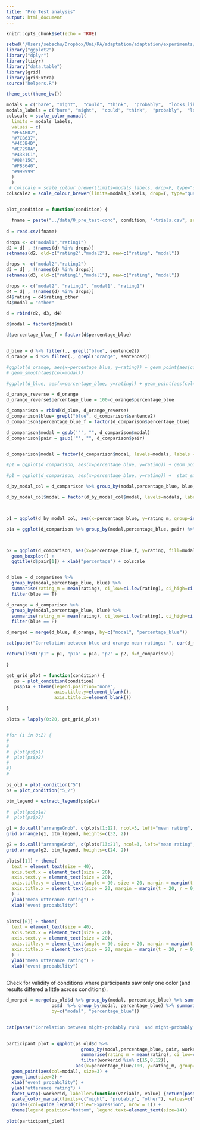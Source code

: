 ```yaml
---
title: "Pre Test analysis"
output: html_document
---
```


```r
knitr::opts_chunk$set(echo = TRUE)
```

```r

setwd("/Users/sebschu/Dropbox/Uni/RA/adaptation/adaptation/experiments/0_pre_test/analysis/")
library("ggplot2")
library("dplyr")
library(tidyr)
library("data.table")
library(grid)
library(gridExtra)
source("helpers.R")

theme_set(theme_bw())

modals = c("bare", "might",  "could", "think",  "probably",  "looks_like", "bare_not", "other")
modals_labels = c("bare", "might",  "could", "think",  "probably",  "looks like", "bare not", "other")
colscale = scale_color_manual(
  limits = modals_labels,
  values = c(
  "#E6AB02",
  "#7CB637",
  "#4C3B4D",
  "#E7298A",
  "#4381C1",
  "#08415C",
  "#FB3640",
  "#999999"
  )
  )
 # colscale = scale_colour_brewer(limits=modals_labels, drop=F, type="qual", palette="Dark2")
colscale2 = scale_colour_brewer(limits=modals_labels, drop=T, type="qual", palette="Dark2")



```

```r

plot_condition = function(condition) {

  fname = paste("../data/0_pre_test-cond", condition, "-trials.csv", sep="")
  
d = read.csv(fname)

drops <- c("modal1","rating1")
d2 = d[ , !(names(d) %in% drops)]
setnames(d2, old=c("rating2","modal2"), new=c("rating", "modal"))

drops <- c("modal2","rating2")
d3 = d[ , !(names(d) %in% drops)]
setnames(d3, old=c("rating1","modal1"), new=c("rating", "modal"))

drops <- c("modal2", "rating2", "modal1", "rating1")
d4 = d[ , !(names(d) %in% drops)]
d4$rating = d4$rating_other
d4$modal = "other"

d = rbind(d2, d3, d4)

d$modal = factor(d$modal)

d$percentage_blue_f = factor(d$percentage_blue)


d_blue = d %>% filter(., grepl("blue", sentence2))
d_orange = d %>% filter(., grepl("orange", sentence2))

#ggplot(d_orange, aes(x=percentage_blue, y=rating)) + geom_point(aes(col=modal)) +
# geom_smooth(aes(col=modal))

#ggplot(d_blue, aes(x=percentage_blue, y=rating)) + geom_point(aes(col=modal)) +  geom_smooth(aes(col=modal))

d_orange_reverse = d_orange
d_orange_reverse$percentage_blue = 100-d_orange$percentage_blue

d_comparison = rbind(d_blue, d_orange_reverse)
d_comparison$blue= grepl("blue", d_comparison$sentence2)
d_comparison$percentage_blue_f = factor(d_comparison$percentage_blue)

d_comparison$modal = gsub('"', "", d_comparison$modal)
d_comparison$pair = gsub('"', "", d_comparison$pair)


d_comparison$modal = factor(d_comparison$modal, levels=modals, labels = modals_labels, ordered = T)

#p1 = ggplot(d_comparison, aes(x=percentage_blue, y=rating)) + geom_point(aes(col=modal)) +  stat_smooth(aes(col=modal, fill=modal),  method = 'loess', geom="area", alpha=0.5) + ggtitle(d$pair[1]) + xlab("percentage") 

#p1 = ggplot(d_comparison, aes(x=percentage_blue, y=rating)) +  stat_smooth(aes(col=modal, fill=modal),  method = 'loess', geom="area", alpha=0.5) + ggtitle(d$pair[1]) + xlab("percentage") 

d_by_modal_col = d_comparison %>% group_by(modal,percentage_blue, blue, pair) %>% summarise(rating_m = mean(rating), ci_low=ci.low(rating), ci_high=ci.high(rating))

d_by_modal_col$modal = factor(d_by_modal_col$modal, levels=modals, labels = modals_labels, ordered = T)



p1 = ggplot(d_by_modal_col, aes(x=percentage_blue, y=rating_m, group=interaction(modal, blue), col=modal, linetype=blue)) + geom_point(aes(col=modal)) + geom_line() + xlab("percentage") +   geom_errorbar(aes(ymin=rating_m-ci_low, ymax=rating_m+ci_high), width=.1) + facet_wrap(~pair) + colscale

p1a = ggplot(d_comparison %>% group_by(modal,percentage_blue, pair) %>% summarise(rating_m = mean(rating), ci_low=ci.low(rating), ci_high=ci.high(rating)), aes(x=percentage_blue, y=rating_m, group=modal, col=modal)) + geom_point(aes(col=modal), size=4) + geom_line(size=2) + xlab("percentage") +   geom_errorbar(aes(ymin=rating_m-ci_low, ymax=rating_m+ci_high), width=5, size=1) + ylab("mean rating") + facet_wrap(~pair) + colscale   + guides(col=guide_legend(title="Expression", nrow = 1)) + theme(legend.position="bottom", legend.text=element_text(size=14))



p2 = ggplot(d_comparison, aes(x=percentage_blue_f, y=rating, fill=modal)) + 
  geom_boxplot() +
  ggtitle(d$pair[1]) + xlab("percentage") + colscale


d_blue = d_comparison %>% 
  group_by(modal,percentage_blue, blue) %>% 
  summarise(rating_m = mean(rating), ci_low=ci.low(rating), ci_high=ci.high(rating)) %>% 
  filter(blue == T)

d_orange = d_comparison %>% 
  group_by(modal,percentage_blue, blue) %>% 
  summarise(rating_m = mean(rating), ci_low=ci.low(rating), ci_high=ci.high(rating)) %>% 
  filter(blue == F)

d_merged = merge(d_blue, d_orange, by=c("modal", "percentage_blue"))

cat(paste("Correlation between blue and orange mean ratings: ", cor(d_merged$rating_m.x, d_merged$rating_m.y), "\n\n"))

return(list("p1" = p1, "p1a" = p1a, "p2" = p2, d=d_comparison))

}

```


```r

get_grid_plot = function(condition) {
   ps = plot_condition(condition)
   ps$p1a + theme(legend.position="none", 
                  axis.title.y=element_blank(), 
                  axis.title.x=element_blank())

}

plots = lapply(0:20, get_grid_plot)


#for (i in 0:2) {
#
# 
#  plot(ps$p1)
#  plot(ps$p2)
#
#}
#

ps_old = plot_condition("5")
ps = plot_condition("5_2")

btm_legend = extract_legend(ps$p1a)

#  plot(ps$p1a)
#  plot(ps$p2)

g1 = do.call("arrangeGrob", c(plots[1:12], ncol=3, left="mean rating", bottom="event probability"))
grid.arrange(g1, btm_legend, heights=c(32, 2))

```

```r

g2 = do.call("arrangeGrob", c(plots[13:21], ncol=3, left="mean rating", bottom="event probability"))
grid.arrange(g2, btm_legend, heights=c(24, 2))

```

```r

plots[[1]] + theme(
  text = element_text(size = 40),
  axis.text.x = element_text(size = 20),
  axis.text.y = element_text(size = 20),
  axis.title.y = element_text(angle = 90, size = 20, margin = margin(t = 0, r = 20, b = 0, l = 0)),
  axis.title.x = element_text(size = 20, margin = margin(t = 20, r = 0, b = 0, l = 0))
  ) +
  ylab("mean utterance rating") +
  xlab("event probability")
  

```

```r

plots[[6]] + theme(
  text = element_text(size = 40),
  axis.text.x = element_text(size = 20),
  axis.text.y = element_text(size = 20),
  axis.title.y = element_text(angle = 90, size = 20, margin = margin(t = 0, r = 20, b = 0, l = 0)),
  axis.title.x = element_text(size = 20, margin = margin(t = 20, r = 0, b = 0, l = 0))
  ) +
  ylab("mean utterance rating") +
  xlab("event probability")
  

```


Check for validity of conditions where participants saw only one color (and results differed a little across conditions).

```r
  
  
d_merged = merge(ps_old$d %>% group_by(modal, percentage_blue) %>% summarise(rating_m = mean(rating)), 
                 ps$d  %>% group_by(modal, percentage_blue) %>% summarise(rating_m = mean(rating)), 
                 by=c("modal", "percentage_blue"))


cat(paste("Correlation between might-probably run1  and might-probably run2: ", cor(d_merged$rating_m.x, d_merged$rating_m.y)))
  
```


```r


participant_plot = ggplot(ps_old$d %>% 
                            group_by(modal,percentage_blue, pair, workerid) %>% 
                            summarise(rating_m = mean(rating), ci_low=ci.low(rating), ci_high=ci.high(rating)) %>% 
                            filter(workerid %in% c(15,8,12)), 
                          aes(x=percentage_blue/100, y=rating_m, group=modal, col=modal)) + 
  geom_point(aes(col=modal), size=3) + 
  geom_line(size=2) + 
  xlab("event probability") + 
  ylab("utterance rating") + 
  facet_wrap(~workerid, labeller=function(variable, value) {return(paste("Subject", value))}) + 
  scale_color_manual(limits=c("might", "probably", "other"), values=c("#7CB637", "#3885B4", "#999999"))+
  guides(col=guide_legend(title="Expression", nrow = 1)) + 
  theme(legend.position="bottom", legend.text=element_text(size=14))
  
plot(participant_plot)

```